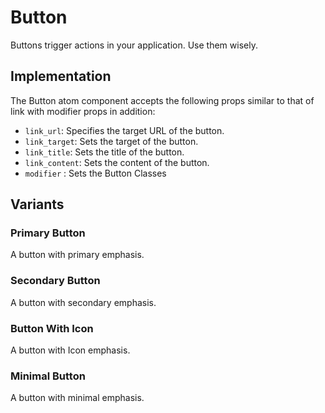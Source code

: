 
<Meta title="Atoms/Button" of={buttonStories} />

# Button

Buttons trigger actions in your application. Use them wisely.

## **Implementation**

The Button atom component accepts the following props similar to that of link with modifier props in addition:

- `link_url`: Specifies the target URL of the button.
- `link_target`: Sets the target of the button.
- `link_title`: Sets the title of the button.
- `link_content`: Sets the content of the button.
- `modifier` : Sets the Button Classes

## Variants

### Primary Button

A button with primary emphasis.

<Canvas of={buttonStories.Primary} />

### Secondary Button

A button with secondary emphasis.

<Canvas of={buttonStories.Secondary} />

### Button With Icon

A button with Icon emphasis.

<Canvas of={buttonStories.ButtonWithIcon} />

### Minimal Button

A button with minimal emphasis.

<Canvas of={buttonStories.Minimal} />
